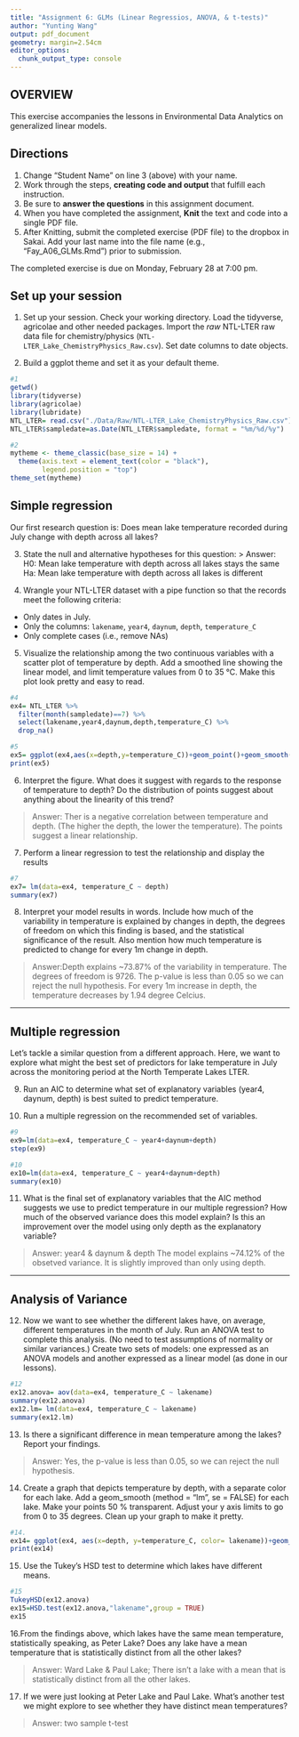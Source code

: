 ```yaml
---
title: "Assignment 6: GLMs (Linear Regressios, ANOVA, & t-tests)"
author: "Yunting Wang"
output: pdf_document
geometry: margin=2.54cm
editor_options: 
  chunk_output_type: console
---
```


## OVERVIEW

This exercise accompanies the lessons in Environmental Data Analytics on generalized linear models. 

## Directions
1. Change "Student Name" on line 3 (above) with your name.
2. Work through the steps, **creating code and output** that fulfill each instruction.
3. Be sure to **answer the questions** in this assignment document.
4. When you have completed the assignment, **Knit** the text and code into a single PDF file.
5. After Knitting, submit the completed exercise (PDF file) to the dropbox in Sakai. Add your last name into the file name (e.g., "Fay_A06_GLMs.Rmd") prior to submission.

The completed exercise is due on Monday, February 28 at 7:00 pm.

## Set up your session 
1. Set up your session. Check your working directory. Load the tidyverse, agricolae and other needed packages. Import the *raw* NTL-LTER raw data file for chemistry/physics (`NTL-LTER_Lake_ChemistryPhysics_Raw.csv`). Set date columns to date objects.

2. Build a ggplot theme and set it as your default theme.

```r
#1
getwd()
library(tidyverse)
library(agricolae)
library(lubridate)
NTL_LTER= read.csv("./Data/Raw/NTL-LTER_Lake_ChemistryPhysics_Raw.csv")
NTL_LTER$sampledate=as.Date(NTL_LTER$sampledate, format = "%m/%d/%y")

#2
mytheme <- theme_classic(base_size = 14) +
  theme(axis.text = element_text(color = "black"), 
        legend.position = "top")
theme_set(mytheme)

```

## Simple regression
Our first research question is: Does mean lake temperature recorded during July change with depth across all lakes?

3. State the null and alternative hypotheses for this question:
> Answer:
H0: Mean lake temperature with depth across all lakes stays the same
Ha: Mean lake temperature with depth across all lakes is different


4.  Wrangle your NTL-LTER dataset with a pipe function so that the records meet the following criteria: 
 * Only dates in July. 
 * Only the columns: `lakename`, `year4`, `daynum`, `depth`, `temperature_C`
 * Only complete cases (i.e., remove NAs)

5. Visualize the relationship among the two continuous variables with a scatter plot of temperature by depth. Add a smoothed line showing the linear model, and limit temperature values from 0 to 35 °C. Make this plot look pretty and easy to read.

```r
#4
ex4= NTL_LTER %>%
  filter(month(sampledate)==7) %>%
  select(lakename,year4,daynum,depth,temperature_C) %>%
  drop_na()

#5
ex5= ggplot(ex4,aes(x=depth,y=temperature_C))+geom_point()+geom_smooth(method = "lm")+ylim(0,35)+labs(x="Depth",y="Temperature")
print(ex5)
```


6. Interpret the figure. What does it suggest with regards to the response of temperature to depth? Do the distribution of points suggest about anything about the linearity of this trend?

> Answer: Ther is a negative correlation between temperature and depth. (The higher the depth, the lower the temperature). The points suggest a linear relationship.


7. Perform a linear regression to test the relationship and display the results

```r
#7
ex7= lm(data=ex4, temperature_C ~ depth)
summary(ex7)
```


8. Interpret your model results in words. Include how much of the variability in temperature is explained by changes in depth, the degrees of freedom on which this finding is based, and the statistical significance of the result. Also mention how much temperature is predicted to change for every 1m change in depth. 

> Answer:Depth explains ~73.87% of the variability in temperature. The degrees of freedom is 9726. The p-value is less than 0.05 so we can reject the null hypothesis. For every 1m increase in depth, the temperature decreases by 1.94 degree Celcius. 


---

## Multiple regression
Let's tackle a similar question from a different approach. Here, we want to explore what might the best set of predictors for lake temperature in July across the monitoring period at the North Temperate Lakes LTER. 


9. Run an AIC to determine what set of explanatory variables (year4, daynum, depth) is best suited to predict temperature.

10. Run a multiple regression on the recommended set of variables. 

```r
#9
ex9=lm(data=ex4, temperature_C ~ year4+daynum+depth)
step(ex9)

#10
ex10=lm(data=ex4, temperature_C ~ year4+daynum+depth)
summary(ex10)


```

11. What is the final set of explanatory variables that the AIC method suggests we use to predict temperature in our multiple regression? How much of the observed variance does this model explain? Is this an improvement over the model using only depth as the explanatory variable?

> Answer: year4 & daynum & depth
The model explains ~74.12% of the obsetved variance. It is slightly improved than only using depth.


---
## Analysis of Variance

12. Now we want to see whether the different lakes have, on average, different temperatures in the month of July. Run an ANOVA test to complete this analysis. (No need to test assumptions of normality or similar variances.) Create two sets of models: one expressed as an ANOVA models and another expressed as a linear model (as done in our lessons).

```r
#12
ex12.anova= aov(data=ex4, temperature_C ~ lakename)
summary(ex12.anova)
ex12.lm= lm(data=ex4, temperature_C ~ lakename)
summary(ex12.lm)
```

13. Is there a significant difference in mean temperature among the lakes? Report your findings. 

> Answer: Yes, the p-value is less than 0.05, so we can reject the null hypothesis.



14. Create a graph that depicts temperature by depth, with a separate color for each lake. Add a geom_smooth (method = "lm", se = FALSE) for each lake. Make your points 50 % transparent. Adjust your y axis limits to go from 0 to 35 degrees. Clean up your graph to make it pretty. 

```r
#14.
ex14= ggplot(ex4, aes(x=depth, y=temperature_C, color= lakename))+geom_point(alpha=0.5)+geom_smooth(method="lm",se = FALSE)+ylim(0,35)+labs(x="Depth",y="Temperature")
print(ex14)
```

15. Use the Tukey's HSD test to determine which lakes have different means.

```r
#15
TukeyHSD(ex12.anova)
ex15=HSD.test(ex12.anova,"lakename",group = TRUE)
ex15
```

16.From the findings above, which lakes have the same mean temperature, statistically speaking, as Peter Lake? Does any lake have a mean temperature that is statistically distinct from all the other lakes?

>Answer: Ward Lake & Paul Lake; There isn't a lake with a mean that is statistically distinct from all the other lakes.

 

17. If we were just looking at Peter Lake and Paul Lake. What's another test we might explore to see whether they have distinct mean temperatures? 

>Answer: two sample t-test


